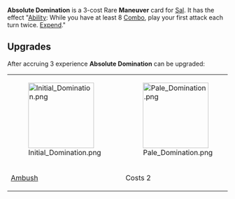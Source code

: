 {{Card
|rarity = Rare
|decktype = Battle
|cardtype = Maneuver
|character = Sal
|keywords = [[Ability]], [[Combo]], [[Expend]]
|upgradeable = Yes
|expreq = 3
|upgrade1 = Initial Domination
|upgrade2 = Pale Domination}}
{{Quote|This is brutal to watch.}}
'''Absolute Domination''' is a 3-cost Rare '''Maneuver''' card for [[Sal]]. It has the effect "[[Ability]]: While you have at least 8 [[Combo]], play your first attack each turn twice. [[Expend]]."

==Upgrades==
After accruing 3 experience '''Absolute Domination''' can be upgraded:
{| class="wikitable" style="text-align:center"
|-
|[[File:Initial Domination.png|150px]]
|[[File:Pale Domination.png|150px]]
|-
![[Ambush]]
!Costs 2
|}